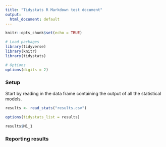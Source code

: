 ```yaml
---
title: "Tidystats R Markdown test document"
output:
  html_document: default
---
```


```r
knitr::opts_chunk$set(echo = TRUE)

# Load packages
library(tidyverse)
library(knitr)
library(tidystats)

# Options
options(digits = 2)
```

### Setup

Start by reading in the data frame containing the output of all the statistical models.

```r
results <- read_stats("results.csv")

options(tidystats_list = results)

results$M1_1
```

### Reporting results

